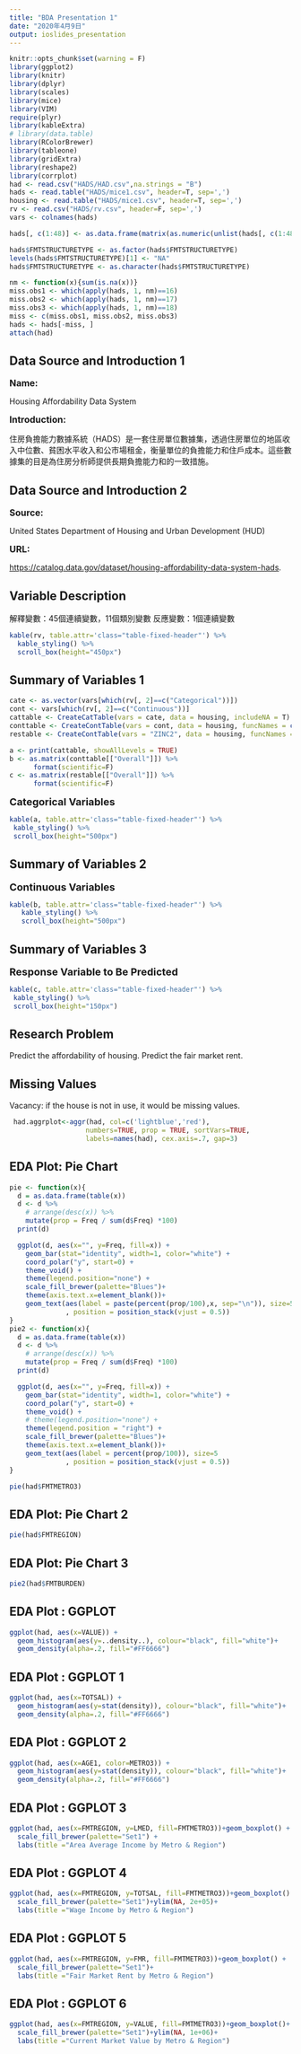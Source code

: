 ```yaml
---
title: "BDA Presentation 1"
date: "2020年4月9日"
output: ioslides_presentation
---
```


```r
knitr::opts_chunk$set(warning = F)
library(ggplot2)
library(knitr)
library(dplyr)
library(scales)
library(mice)
library(VIM)
require(plyr)
library(kableExtra)
# library(data.table)
library(RColorBrewer)
library(tableone)
library(gridExtra)
library(reshape2)
library(corrplot)
had <- read.csv("HADS/HAD.csv",na.strings = "B")
hads <- read.table("HADS/mice1.csv", header=T, sep=',')
housing <- read.table("HADS/mice1.csv", header=T, sep=',')
rv <- read.csv("HADS/rv.csv", header=F, sep=',')
vars <- colnames(hads)

hads[, c(1:48)] <- as.data.frame(matrix(as.numeric(unlist(hads[, c(1:48)])), ncol=48))

hads$FMTSTRUCTURETYPE <- as.factor(hads$FMTSTRUCTURETYPE)
levels(hads$FMTSTRUCTURETYPE)[1] <- "NA"
hads$FMTSTRUCTURETYPE <- as.character(hads$FMTSTRUCTURETYPE)

nm <- function(x){sum(is.na(x))}
miss.obs1 <- which(apply(hads, 1, nm)==16)
miss.obs2 <- which(apply(hads, 1, nm)==17)
miss.obs3 <- which(apply(hads, 1, nm)==18)
miss <- c(miss.obs1, miss.obs2, miss.obs3)
hads <- hads[-miss, ]
attach(had)
```

## Data Source and Introduction 1
<font size="3">**Name:**</font>

Housing Affordability Data System

<font size="3">**Introduction:**</font>

住房負擔能力數據系統（HADS）是一套住房單位數據集，透過住房單位的地區收入中位數、貧困水平收入和公市場租金，衡量單位的負擔能力和住戶成本。這些數據集的目是為住房分析師提供長期負擔能力和的一致措施。

## Data Source and Introduction 2
<font size="3">**Source:**</font>

United States Department of Housing and Urban Development (HUD) 

<font size="3">**URL:**</font>

<https://catalog.data.gov/dataset/housing-affordability-data-system-hads>.

## Variable Description
解釋變數：45個連續變數，11個類別變數
反應變數：1個連續變數

```r
kable(rv, table.attr='class="table-fixed-header"') %>%
  kable_styling() %>%
  scroll_box(height="450px")

```

## Summary of Variables 1

```r
cate <- as.vector(vars[which(rv[, 2]==c("Categorical"))]) 
cont <- vars[which(rv[, 2]==c("Continuous"))] 
cattable <- CreateCatTable(vars = cate, data = housing, includeNA = T) 
conttable <- CreateContTable(vars = cont, data = housing, funcNames = c("n", "miss", "p.miss", "mean", "sd", "median", "min", "max")) 
restable <- CreateContTable(vars = "ZINC2", data = housing, funcNames = c("n", "miss", "p.miss", "mean", "sd", "median", "min", "max")) 

a <- print(cattable, showAllLevels = TRUE) 
b <- as.matrix(conttable[["Overall"]]) %>% 
      format(scientific=F) 
c <- as.matrix(restable[["Overall"]]) %>% 
      format(scientific=F) 
``` 

<font size="4">**Categorical Variables**</font>

```r
kable(a, table.attr='class="table-fixed-header"') %>% 
 kable_styling() %>% 
 scroll_box(height="500px") 
``` 

## Summary of Variables 2
 <font size="4">**Continuous Variables**</font> 

```r
kable(b, table.attr='class="table-fixed-header"') %>% 
   kable_styling() %>% 
   scroll_box(height="500px") 
``` 

## Summary of Variables 3
<font size="4">**Response Variable to Be Predicted**</font> 

```r
kable(c, table.attr='class="table-fixed-header"') %>% 
 kable_styling() %>%
 scroll_box(height="150px")
``` 

## Research Problem

Predict the affordability of housing.
Predict the fair market rent.

## Missing Values
Vacancy: if the house is not in use, it would be missing values.
```r
 had.aggrplot<-aggr(had, col=c('lightblue','red'),
                   numbers=TRUE, prop = TRUE, sortVars=TRUE,
                   labels=names(had), cex.axis=.7, gap=3)
```


## EDA Plot: Pie Chart
```r
pie <- function(x){
  d = as.data.frame(table(x))
  d <- d %>%
    # arrange(desc(x)) %>%
    mutate(prop = Freq / sum(d$Freq) *100)
  print(d)

  ggplot(d, aes(x="", y=Freq, fill=x)) +
    geom_bar(stat="identity", width=1, color="white") +
    coord_polar("y", start=0) +
    theme_void() +
    theme(legend.position="none") +
    scale_fill_brewer(palette="Blues")+
    theme(axis.text.x=element_blank())+
    geom_text(aes(label = paste(percent(prop/100),x, sep="\n")), size=5
              , position = position_stack(vjust = 0.5))
}
pie2 <- function(x){
  d = as.data.frame(table(x))
  d <- d %>%
    # arrange(desc(x)) %>%
    mutate(prop = Freq / sum(d$Freq) *100)
  print(d)

  ggplot(d, aes(x="", y=Freq, fill=x)) +
    geom_bar(stat="identity", width=1, color="white") +
    coord_polar("y", start=0) +
    theme_void() +
    # theme(legend.position="none") +
    theme(legend.position = "right") +
    scale_fill_brewer(palette="Blues")+
    theme(axis.text.x=element_blank())+
    geom_text(aes(label = percent(prop/100)), size=5
              , position = position_stack(vjust = 0.5))
}

pie(had$FMTMETRO3)

```

## EDA Plot: Pie Chart 2
```r
pie(had$FMTREGION)
```

## EDA Plot: Pie Chart 3
```r
pie2(had$FMTBURDEN)
```

## EDA Plot : GGPLOT
```r
ggplot(had, aes(x=VALUE)) +
  geom_histogram(aes(y=..density..), colour="black", fill="white")+
  geom_density(alpha=.2, fill="#FF6666")
```

## EDA Plot : GGPLOT 1
```r
ggplot(had, aes(x=TOTSAL)) +
  geom_histogram(aes(y=stat(density)), colour="black", fill="white")+
  geom_density(alpha=.2, fill="#FF6666")
```

## EDA Plot : GGPLOT 2
```r
ggplot(had, aes(x=AGE1, color=METRO3)) +
  geom_histogram(aes(y=stat(density)), colour="black", fill="white")+
  geom_density(alpha=.2, fill="#FF6666")
```

## EDA Plot : GGPLOT 3
```r
ggplot(had, aes(x=FMTREGION, y=LMED, fill=FMTMETRO3))+geom_boxplot() +
  scale_fill_brewer(palette="Set1") +
  labs(title ="Area Average Income by Metro & Region")
```

## EDA Plot : GGPLOT 4
```r
ggplot(had, aes(x=FMTREGION, y=TOTSAL, fill=FMTMETRO3))+geom_boxplot() +
  scale_fill_brewer(palette="Set1")+ylim(NA, 2e+05)+
  labs(title ="Wage Income by Metro & Region")
```

## EDA Plot : GGPLOT 5
```r
ggplot(had, aes(x=FMTREGION, y=FMR, fill=FMTMETRO3))+geom_boxplot() +
  scale_fill_brewer(palette="Set1")+
  labs(title ="Fair Market Rent by Metro & Region")
```

## EDA Plot : GGPLOT 6
```r
ggplot(had, aes(x=FMTREGION, y=VALUE, fill=FMTMETRO3))+geom_boxplot()+
  scale_fill_brewer(palette="Set1")+ylim(NA, 1e+06)+
  labs(title ="Current Market Value by Metro & Region")
```

